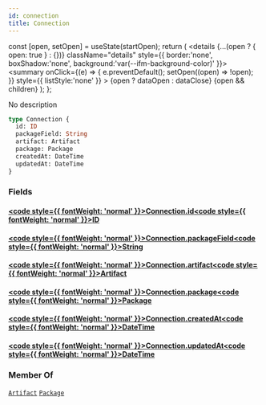 ```yaml
---
id: connection
title: Connection
---
```









  const [open, setOpen] = useState(startOpen);
  return (
    <details {...(open ? { open: true } : {})} className="details" style={{ border:'none', boxShadow:'none', background:'var(--ifm-background-color)' }}>
      <summary
        onClick={(e) => {
          e.preventDefault();
          setOpen((open) => !open);
        }}
        style={{ listStyle:'none' }}
      >
      {open ? dataOpen : dataClose}
      </summary>
      {open && children}
    </details>
  );
};








No description


```graphql
type Connection {
  id: ID
  packageField: String
  artifact: Artifact
  package: Package
  createdAt: DateTime
  updatedAt: DateTime
}
```




### Fields

#### [<code style={{ fontWeight: 'normal' }}>Connection.<b>id</b></code>](#)<Bullet />[<code style={{ fontWeight: 'normal' }}><b>ID</b></code>](/swapi/types/scalars/id.mdx) <Badge class="badge badge--secondary " text="scalar"/> 



#### [<code style={{ fontWeight: 'normal' }}>Connection.<b>packageField</b></code>](#)<Bullet />[<code style={{ fontWeight: 'normal' }}><b>String</b></code>](/swapi/types/scalars/string.mdx) <Badge class="badge badge--secondary " text="scalar"/> 



#### [<code style={{ fontWeight: 'normal' }}>Connection.<b>artifact</b></code>](#)<Bullet />[<code style={{ fontWeight: 'normal' }}><b>Artifact</b></code>](/swapi/types/objects/artifact.mdx) <Badge class="badge badge--secondary " text="object"/> 



#### [<code style={{ fontWeight: 'normal' }}>Connection.<b>package</b></code>](#)<Bullet />[<code style={{ fontWeight: 'normal' }}><b>Package</b></code>](/swapi/types/objects/package.mdx) <Badge class="badge badge--secondary " text="object"/> 



#### [<code style={{ fontWeight: 'normal' }}>Connection.<b>createdAt</b></code>](#)<Bullet />[<code style={{ fontWeight: 'normal' }}><b>DateTime</b></code>](/swapi/types/scalars/date-time.mdx) <Badge class="badge badge--secondary " text="scalar"/> 



#### [<code style={{ fontWeight: 'normal' }}>Connection.<b>updatedAt</b></code>](#)<Bullet />[<code style={{ fontWeight: 'normal' }}><b>DateTime</b></code>](/swapi/types/scalars/date-time.mdx) <Badge class="badge badge--secondary " text="scalar"/> 







### Member Of

[`Artifact`](/swapi/types/objects/artifact.mdx)  <Badge class="badge badge--secondary badge--relation" text="object"/><Bullet />[`Package`](/swapi/types/objects/package.mdx)  <Badge class="badge badge--secondary badge--relation" text="object"/>